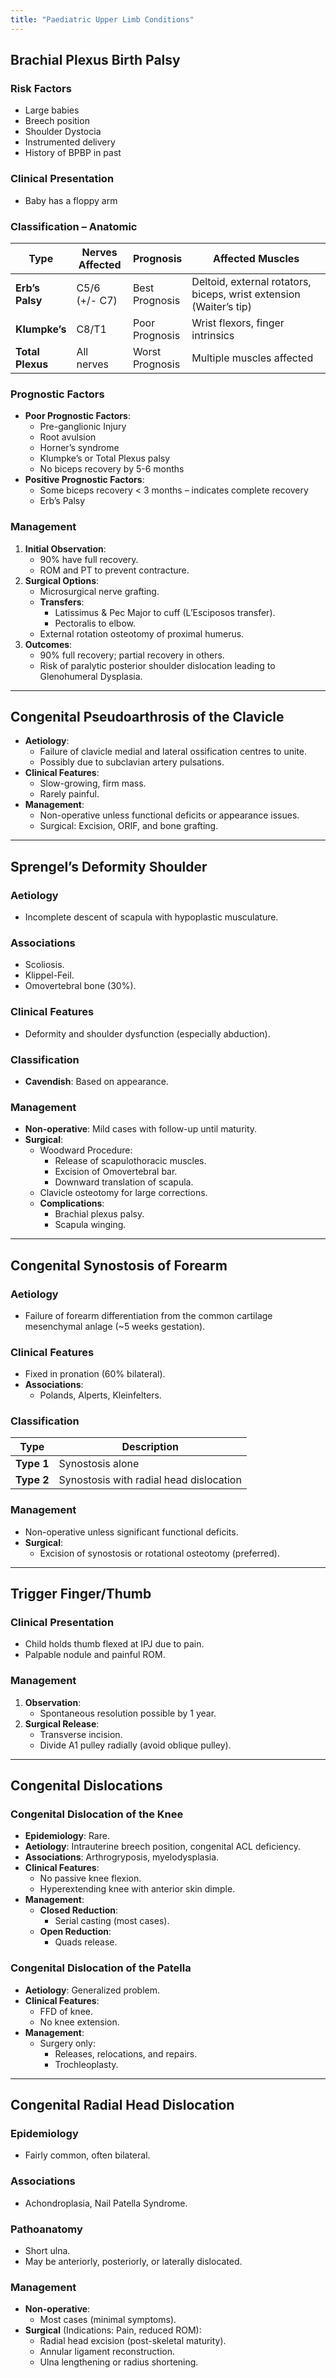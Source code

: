 ```yaml
---
title: "Paediatric Upper Limb Conditions"
---
```


## Brachial Plexus Birth Palsy

### **Risk Factors**

-   Large babies
-   Breech position
-   Shoulder Dystocia
-   Instrumented delivery
-   History of BPBP in past

### **Clinical Presentation**

-   Baby has a floppy arm

### **Classification – Anatomic**

| Type | Nerves Affected | Prognosis | Affected Muscles |
|-------------|-------------|-------------|---------------------------------|
| **Erb’s Palsy** | C5/6 (+/- C7) | Best Prognosis | Deltoid, external rotators, biceps, wrist extension (Waiter's tip) |
| **Klumpke’s** | C8/T1 | Poor Prognosis | Wrist flexors, finger intrinsics |
| **Total Plexus** | All nerves | Worst Prognosis | Multiple muscles affected |

### **Prognostic Factors**

-   **Poor Prognostic Factors**:
    -   Pre-ganglionic Injury
    -   Root avulsion
    -   Horner’s syndrome
    -   Klumpke’s or Total Plexus palsy
    -   No biceps recovery by 5-6 months
-   **Positive Prognostic Factors**:
    -   Some biceps recovery \< 3 months – indicates complete recovery
    -   Erb’s Palsy

### **Management**

1.  **Initial Observation**:
    -   90% have full recovery.
    -   ROM and PT to prevent contracture.
2.  **Surgical Options**:
    -   Microsurgical nerve grafting.
    -   **Transfers**:
        -   Latissimus & Pec Major to cuff (L’Esciposos transfer).
        -   Pectoralis to elbow.
    -   External rotation osteotomy of proximal humerus.
3.  **Outcomes**:
    -   90% full recovery; partial recovery in others.
    -   Risk of paralytic posterior shoulder dislocation leading to Glenohumeral Dysplasia.

------------------------------------------------------------------------

## Congenital Pseudoarthrosis of the Clavicle

-   **Aetiology**:
    -   Failure of clavicle medial and lateral ossification centres to unite.
    -   Possibly due to subclavian artery pulsations.
-   **Clinical Features**:
    -   Slow-growing, firm mass.
    -   Rarely painful.
-   **Management**:
    -   Non-operative unless functional deficits or appearance issues.
    -   Surgical: Excision, ORIF, and bone grafting.

------------------------------------------------------------------------

## Sprengel’s Deformity Shoulder

### **Aetiology**

-   Incomplete descent of scapula with hypoplastic musculature.

### **Associations**

-   Scoliosis.
-   Klippel-Feil.
-   Omovertebral bone (30%).

### **Clinical Features**

-   Deformity and shoulder dysfunction (especially abduction).

### **Classification**

-   **Cavendish**: Based on appearance.

### **Management**

-   **Non-operative**: Mild cases with follow-up until maturity.
-   **Surgical**:
    -   Woodward Procedure:
        -   Release of scapulothoracic muscles.
        -   Excision of Omovertebral bar.
        -   Downward translation of scapula.
    -   Clavicle osteotomy for large corrections.
    -   **Complications**:
        -   Brachial plexus palsy.
        -   Scapula winging.

------------------------------------------------------------------------

## Congenital Synostosis of Forearm

### **Aetiology**

-   Failure of forearm differentiation from the common cartilage mesenchymal anlage (\~5 weeks gestation).

### **Clinical Features**

-   Fixed in pronation (60% bilateral).
-   **Associations**:
    -   Polands, Alperts, Kleinfelters.

### **Classification**

| Type       | Description                             |
|------------|-----------------------------------------|
| **Type 1** | Synostosis alone                        |
| **Type 2** | Synostosis with radial head dislocation |

### **Management**

-   Non-operative unless significant functional deficits.
-   **Surgical**:
    -   Excision of synostosis or rotational osteotomy (preferred).

------------------------------------------------------------------------

## Trigger Finger/Thumb

### **Clinical Presentation**

-   Child holds thumb flexed at IPJ due to pain.
-   Palpable nodule and painful ROM.

### **Management**

1.  **Observation**:
    -   Spontaneous resolution possible by 1 year.
2.  **Surgical Release**:
    -   Transverse incision.
    -   Divide A1 pulley radially (avoid oblique pulley).

------------------------------------------------------------------------

## Congenital Dislocations

### **Congenital Dislocation of the Knee**

-   **Epidemiology**: Rare.
-   **Aetiology**: Intrauterine breech position, congenital ACL deficiency.
-   **Associations**: Arthrogryposis, myelodysplasia.
-   **Clinical Features**:
    -   No passive knee flexion.
    -   Hyperextending knee with anterior skin dimple.
-   **Management**:
    -   **Closed Reduction**:
        -   Serial casting (most cases).
    -   **Open Reduction**:
        -   Quads release.

### **Congenital Dislocation of the Patella**

-   **Aetiology**: Generalized problem.
-   **Clinical Features**:
    -   FFD of knee.
    -   No knee extension.
-   **Management**:
    -   Surgery only:
        -   Releases, relocations, and repairs.
        -   Trochleoplasty.

------------------------------------------------------------------------

## Congenital Radial Head Dislocation

### **Epidemiology**

-   Fairly common, often bilateral.

### **Associations**

-   Achondroplasia, Nail Patella Syndrome.

### **Pathoanatomy**

-   Short ulna.
-   May be anteriorly, posteriorly, or laterally dislocated.

### **Management**

-   **Non-operative**:
    -   Most cases (minimal symptoms).
-   **Surgical** (Indications: Pain, reduced ROM):
    -   Radial head excision (post-skeletal maturity).
    -   Annular ligament reconstruction.
    -   Ulna lengthening or radius shortening.
